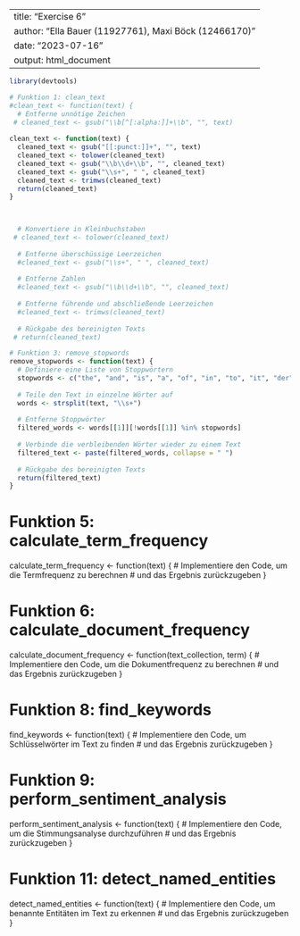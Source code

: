 
---
title: "Exercise 6"
author: "Ella Bauer (11927761), Maxi Böck (12466170)"
date: "2023-07-16"
output: html_document
---
```r
library(devtools)
```

```r
# Funktion 1: clean_text
#clean_text <- function(text) {
  # Entferne unnötige Zeichen
 # cleaned_text <- gsub("\\b[^[:alpha:]]+\\b", "", text)
 
clean_text <- function(text) {
  cleaned_text <- gsub("[[:punct:]]+", "", text)
  cleaned_text <- tolower(cleaned_text)
  cleaned_text <- gsub("\\b\\d+\\b", "", cleaned_text)
  cleaned_text <- gsub("\\s+", " ", cleaned_text)
  cleaned_text <- trimws(cleaned_text)
  return(cleaned_text)
}


  
  # Konvertiere in Kleinbuchstaben
 # cleaned_text <- tolower(cleaned_text)
  
  # Entferne überschüssige Leerzeichen
  #cleaned_text <- gsub("\\s+", " ", cleaned_text)
  
  # Entferne Zahlen
  #cleaned_text <- gsub("\\b\\d+\\b", "", cleaned_text)
  
  # Entferne führende und abschließende Leerzeichen
  #cleaned_text <- trimws(cleaned_text)
  
  # Rückgabe des bereinigten Texts
 # return(cleaned_text)


```



```r
# Funktion 3: remove_stopwords
remove_stopwords <- function(text) {
  # Definiere eine Liste von Stoppwörtern
  stopwords <- c("the", "and", "is", "a", "of", "in", "to", "it", "der", "die", "das", "und", "ist", "ein", "von", "in", "zu", "es")
  
  # Teile den Text in einzelne Wörter auf
  words <- strsplit(text, "\\s+")
  
  # Entferne Stoppwörter
  filtered_words <- words[[1]][!words[[1]] %in% stopwords]
  
  # Verbinde die verbleibenden Wörter wieder zu einem Text
  filtered_text <- paste(filtered_words, collapse = " ")
  
  # Rückgabe des bereinigten Texts
  return(filtered_text)
}

```







# Funktion 5: calculate_term_frequency
calculate_term_frequency <- function(text) {
  # Implementiere den Code, um die Termfrequenz zu berechnen
  # und das Ergebnis zurückzugeben
}

# Funktion 6: calculate_document_frequency
calculate_document_frequency <- function(text_collection, term) {
  # Implementiere den Code, um die Dokumentfrequenz zu berechnen
  # und das Ergebnis zurückzugeben
}

# Funktion 8: find_keywords
find_keywords <- function(text) {
  # Implementiere den Code, um Schlüsselwörter im Text zu finden
  # und das Ergebnis zurückzugeben
}

# Funktion 9: perform_sentiment_analysis
perform_sentiment_analysis <- function(text) {
  # Implementiere den Code, um die Stimmungsanalyse durchzuführen
  # und das Ergebnis zurückzugeben
}

# Funktion 11: detect_named_entities
detect_named_entities <- function(text) {
  # Implementiere den Code, um benannte Entitäten im Text zu erkennen
  # und das Ergebnis zurückzugeben
}


